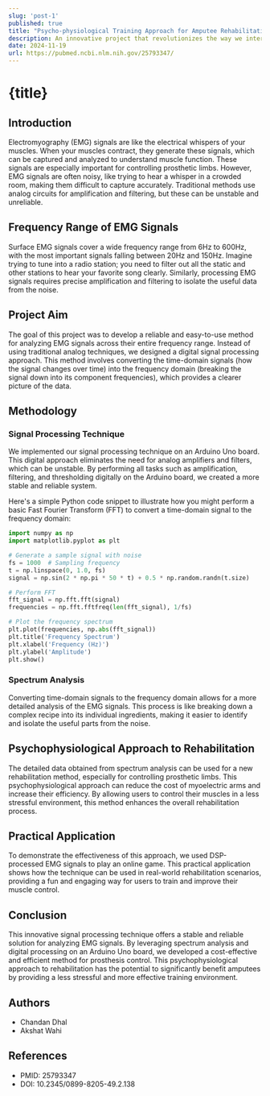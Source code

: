 ```yaml
---
slug: 'post-1'
published: true
title: "Psycho-physiological Training Approach for Amputee Rehabilitation"
description: An innovative project that revolutionizes the way we interact with technology.
date: 2024-11-19
url: https://pubmed.ncbi.nlm.nih.gov/25793347/
---
```



# {title}

## Introduction

Electromyography (EMG) signals are like the electrical whispers of your muscles. When your muscles contract, they generate these signals, which can be captured and analyzed to understand muscle function. These signals are especially important for controlling prosthetic limbs. However, EMG signals are often noisy, like trying to hear a whisper in a crowded room, making them difficult to capture accurately. Traditional methods use analog circuits for amplification and filtering, but these can be unstable and unreliable.

## Frequency Range of EMG Signals

Surface EMG signals cover a wide frequency range from 6Hz to 600Hz, with the most important signals falling between 20Hz and 150Hz. Imagine trying to tune into a radio station; you need to filter out all the static and other stations to hear your favorite song clearly. Similarly, processing EMG signals requires precise amplification and filtering to isolate the useful data from the noise.

## Project Aim

The goal of this project was to develop a reliable and easy-to-use method for analyzing EMG signals across their entire frequency range. Instead of using traditional analog techniques, we designed a digital signal processing approach. This method involves converting the time-domain signals (how the signal changes over time) into the frequency domain (breaking the signal down into its component frequencies), which provides a clearer picture of the data.

## Methodology

### Signal Processing Technique

We implemented our signal processing technique on an Arduino Uno board. This digital approach eliminates the need for analog amplifiers and filters, which can be unstable. By performing all tasks such as amplification, filtering, and thresholding digitally on the Arduino board, we created a more stable and reliable system.

Here's a simple Python code snippet to illustrate how you might perform a basic Fast Fourier Transform (FFT) to convert a time-domain signal to the frequency domain:

```python
import numpy as np
import matplotlib.pyplot as plt

# Generate a sample signal with noise
fs = 1000  # Sampling frequency
t = np.linspace(0, 1.0, fs)
signal = np.sin(2 * np.pi * 50 * t) + 0.5 * np.random.randn(t.size)

# Perform FFT
fft_signal = np.fft.fft(signal)
frequencies = np.fft.fftfreq(len(fft_signal), 1/fs)

# Plot the frequency spectrum
plt.plot(frequencies, np.abs(fft_signal))
plt.title('Frequency Spectrum')
plt.xlabel('Frequency (Hz)')
plt.ylabel('Amplitude')
plt.show()
```

### Spectrum Analysis

Converting time-domain signals to the frequency domain allows for a more detailed analysis of the EMG signals. This process is like breaking down a complex recipe into its individual ingredients, making it easier to identify and isolate the useful parts from the noise.

## Psychophysiological Approach to Rehabilitation

The detailed data obtained from spectrum analysis can be used for a new rehabilitation method, especially for controlling prosthetic limbs. This psychophysiological approach can reduce the cost of myoelectric arms and increase their efficiency. By allowing users to control their muscles in a less stressful environment, this method enhances the overall rehabilitation process.

## Practical Application

To demonstrate the effectiveness of this approach, we used DSP-processed EMG signals to play an online game. This practical application shows how the technique can be used in real-world rehabilitation scenarios, providing a fun and engaging way for users to train and improve their muscle control.

## Conclusion

This innovative signal processing technique offers a stable and reliable solution for analyzing EMG signals. By leveraging spectrum analysis and digital processing on an Arduino Uno board, we developed a cost-effective and efficient method for prosthesis control. This psychophysiological approach to rehabilitation has the potential to significantly benefit amputees by providing a less stressful and more effective training environment.

## Authors

- Chandan Dhal
- Akshat Wahi

## References

- PMID: 25793347
- DOI: 10.2345/0899-8205-49.2.138

